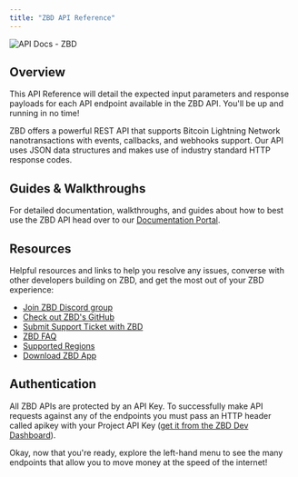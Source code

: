 ```yaml
---
title: "ZBD API Reference"
---
```


<Frame type="glass" caption="">
  <img src="https://i.imgur.com/dh8IrYy.png" alt="API Docs - ZBD" />
</Frame>
<br />

## Overview

This API Reference will detail the expected input parameters and response payloads for each API endpoint available in the ZBD API. You'll be up and running in no time!

ZBD offers a powerful REST API that supports Bitcoin Lightning Network nanotransactions with events, callbacks, and webhooks support. Our API uses JSON data structures and makes use of industry standard HTTP response codes.

## Guides & Walkthroughs

For detailed documentation, walkthroughs, and guides about how to best use the ZBD API head over to our [Documentation Portal](/docs/overview).

## Resources

Helpful resources and links to help you resolve any issues, converse with other developers building on ZBD, and get the most out of your ZBD experience:

- [Join ZBD Discord group](https://discord.gg/zbd)
- [Check out ZBD's GitHub](https://github.com/zebedeeio)
- [Submit Support Ticket with ZBD](https://help.zebedee.io/hc/en-us/requests/new)
- [ZBD FAQ](https://zebedee.io/faq)
- [Supported Regions](https://zebedee.io/countries)
- [Download ZBD App](https://zbd.gg/)

## Authentication

All ZBD APIs are protected by an API Key. To successfully make API requests against any of the endpoints you must pass an HTTP header called apikey with your Project API Key ([get it from the ZBD Dev Dashboard](/docs/dashboard/projects/api)).

Okay, now that you're ready, explore the left-hand menu to see the many endpoints that allow you to move money at the speed of the internet!
